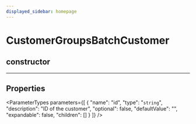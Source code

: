 ```yaml
---
displayed_sidebar: homepage
---
```



# CustomerGroupsBatchCustomer

## constructor

___

## Properties

<ParameterTypes parameters={[
  {
    "name": "id",
    "type": "`string`",
    "description": "ID of the customer",
    "optional": false,
    "defaultValue": "",
    "expandable": false,
    "children": []
  }
]} />
